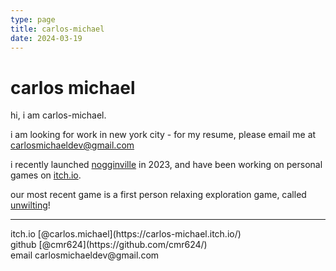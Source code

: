 ```yaml
---
type: page
title: carlos-michael
date: 2024-03-19
---
```


# carlos michael

hi, i am carlos-michael.

i am looking for work in new york city - for my resume, please email me at [carlosmichaeldev@gmail.com]("mailto:carlosmichaeldev@gmail.com")

i recently launched [nogginville](https://www.noggin.com/nogginville/) in 2023, and have been working on personal games on [itch.io](https://carlos-michael.itch.io/). 

our most recent game is a first person relaxing exploration game, called [unwilting](https://carlos-michael.itch.io/unwilting)!

---

<div>
  itch.io [@carlos.michael](https://carlos-michael.itch.io/)
  <br />
  github [@cmr624](https://github.com/cmr624/)
  <br />
  email carlosmichaeldev@gmail.com
</div>

